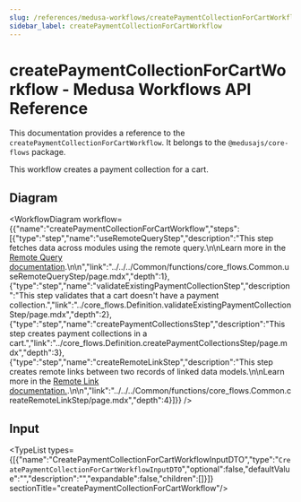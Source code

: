 ```yaml
---
slug: /references/medusa-workflows/createPaymentCollectionForCartWorkflow
sidebar_label: createPaymentCollectionForCartWorkflow
---
```



# createPaymentCollectionForCartWorkflow - Medusa Workflows API Reference

This documentation provides a reference to the `createPaymentCollectionForCartWorkflow`. It belongs to the `@medusajs/core-flows` package.

This workflow creates a payment collection for a cart.

## Diagram

<WorkflowDiagram workflow={{"name":"createPaymentCollectionForCartWorkflow","steps":[{"type":"step","name":"useRemoteQueryStep","description":"This step fetches data across modules using the remote query.\n\nLearn more in the [Remote Query documentation](https://docs.medusajs.com/v2/advanced-development/modules/remote-query).\n\n","link":"../../../Common/functions/core_flows.Common.useRemoteQueryStep/page.mdx","depth":1},{"type":"step","name":"validateExistingPaymentCollectionStep","description":"This step validates that a cart doesn't have a payment collection.","link":"../core_flows.Definition.validateExistingPaymentCollectionStep/page.mdx","depth":2},{"type":"step","name":"createPaymentCollectionsStep","description":"This step creates payment collections in a cart.","link":"../core_flows.Definition.createPaymentCollectionsStep/page.mdx","depth":3},{"type":"step","name":"createRemoteLinkStep","description":"This step creates remote links between two records of linked data models.\n\nLearn more in the [Remote Link documentation.](https://docs.medusajs.com/v2/advanced-development/modules/remote-link#create-link).\n\n","link":"../../../Common/functions/core_flows.Common.createRemoteLinkStep/page.mdx","depth":4}]}} />

## Input

<TypeList types={[{"name":"CreatePaymentCollectionForCartWorkflowInputDTO","type":"`CreatePaymentCollectionForCartWorkflowInputDTO`","optional":false,"defaultValue":"","description":"","expandable":false,"children":[]}]}  sectionTitle="createPaymentCollectionForCartWorkflow"/>
